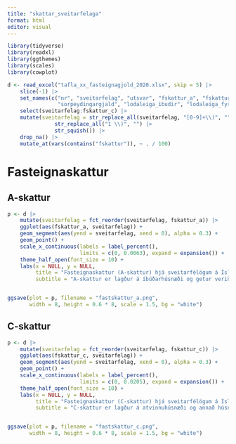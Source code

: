 ```yaml
---
title: "skattar_sveitarfelaga"
format: html
editor: visual
---
```



```r
library(tidyverse)
library(readxl)
library(ggthemes)
library(scales)
library(cowplot)
```

```r
d <- read_excel("tafla_xx_fasteignagjold_2020.xlsx", skip = 5) |> 
    slice(-1) |> 
    set_names(c("nr", "sveitarfelag", "utsvar", "fskattur_a", "fskattur_b", "fskattur_c", "fraveitugjald", "vatnsgjald", "sorphreinsunargjald",
                "sorpeydingargjald", "lodaleiga_ibudir", "lodaleiga_fyrirtaeki", "fj_gjd")) |> 
    select(sveitarfelag:fskattur_c) |> 
    mutate(sveitarfelag = str_replace_all(sveitarfelag, "[0-9]+\\)", "") |> 
               str_replace_all("1 \\)", "") |> 
               str_squish()) |> 
    drop_na() |> 
    mutate_at(vars(contains("fskattur")), ~ . / 100)
```

# Fasteignaskattur

## A-skattur

```r
p <- d |> 
    mutate(sveitarfelag = fct_reorder(sveitarfelag, fskattur_a)) |> 
    ggplot(aes(fskattur_a, sveitarfelag)) + 
    geom_segment(aes(yend = sveitarfelag, xend = 0), alpha = 0.3) +
    geom_point() +
    scale_x_continuous(labels = label_percent(),
                       limits = c(0, 0.0063), expand = expansion()) +
    theme_half_open(font_size = 10) +
    labs(x = NULL, y = NULL,
         title = "Fasteignaskattur (A-skattur) hjá sveitarfélögum á Íslandi",
         subtitle = "A-skattur er lagður á íbúðarhúsnæði og getur verið allt að 0,625% af fasteignamati.")


ggsave(plot = p, filename = "fastskattur_a.png",
       width = 8, height = 0.6 * 8, scale = 1.5, bg = "white")
```




## C-skattur

```r
p <- d |> 
    mutate(sveitarfelag = fct_reorder(sveitarfelag, fskattur_c)) |> 
    ggplot(aes(fskattur_c, sveitarfelag)) + 
    geom_segment(aes(yend = sveitarfelag, xend = 0), alpha = 0.3) +
    geom_point() +
    scale_x_continuous(labels = label_percent(),
                       limits = c(0, 0.0205), expand = expansion()) +
    theme_half_open(font_size = 10) +
    labs(x = NULL, y = NULL,
         title = "Fasteignaskattur (C-skattur) hjá sveitarfélögum á Íslandi",
         subtitle = "C-skattur er lagður á atvinnuhúsnæði og annað húsnæði sem ekki fellur undir A- eða B-skatt og getur verið allt að 1,65% af fasteignamati.")


ggsave(plot = p, filename = "fastskattur_c.png",
       width = 8, height = 0.6 * 8, scale = 1.5, bg = "white")
```

